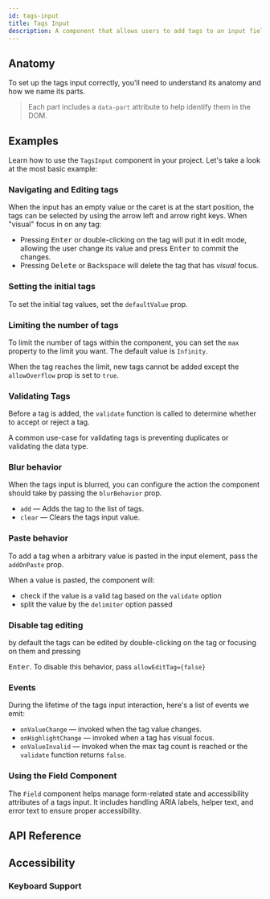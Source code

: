 ```yaml
---
id: tags-input
title: Tags Input
description: A component that allows users to add tags to an input field.
---
```


<ComponentPreview id="TagsInput" />

## Anatomy

To set up the tags input correctly, you'll need to understand its anatomy and how we name its parts.

> Each part includes a `data-part` attribute to help identify them in the DOM.

<Anatomy id="tags-input" />

## Examples

Learn how to use the `TagsInput` component in your project. Let's take a look at the most basic
example:

<Example id="basic" />

### Navigating and Editing tags

When the input has an empty value or the caret is at the start position, the tags can be selected by
using the arrow left and arrow right keys. When "visual" focus in on any tag:

- Pressing <kbd>Enter</kbd> or double-clicking on the tag will put it in edit mode, allowing the
  user change its value and press <kbd>Enter</kbd> to commit the changes.
- Pressing <kbd>Delete</kbd> or <kbd>Backspace</kbd> will delete the tag that has _visual_ focus.

### Setting the initial tags

To set the initial tag values, set the `defaultValue` prop.

<Example id="initial-value" />

### Limiting the number of tags

To limit the number of tags within the component, you can set the `max` property to the limit you
want. The default value is `Infinity`.

When the tag reaches the limit, new tags cannot be added except the `allowOverflow` prop is set to
`true`.

<Example id="max-with-overflow" />

### Validating Tags

Before a tag is added, the `validate` function is called to determine whether to accept or reject a
tag.

A common use-case for validating tags is preventing duplicates or validating the data type.

<Example id="validated" />

### Blur behavior

When the tags input is blurred, you can configure the action the component should take by passing
the `blurBehavior` prop.

- `add` — Adds the tag to the list of tags.
- `clear` — Clears the tags input value.

<Example id="blur-behavior" />

### Paste behavior

To add a tag when a arbitrary value is pasted in the input element, pass the `addOnPaste` prop.

When a value is pasted, the component will:

- check if the value is a valid tag based on the `validate` option
- split the value by the `delimiter` option passed

<Example id="paste-behavior" />

### Disable tag editing

by default the tags can be edited by double-clicking on the tag or focusing on them and pressing

<kbd>Enter</kbd>. To disable this behavior, pass `allowEditTag={false}`

<Example id="disabled-editing" />

### Events

During the lifetime of the tags input interaction, here's a list of events we emit:

- `onValueChange` — invoked when the tag value changes.
- `onHighlightChange` — invoked when a tag has visual focus.
- `onValueInvalid` — invoked when the max tag count is reached or the `validate` function returns
  `false`.

<Example id="on-event" />

### Using the Field Component

The `Field` component helps manage form-related state and accessibility attributes of a tags input.
It includes handling ARIA labels, helper text, and error text to ensure proper accessibility.

<Example id="with-field" />

## API Reference

<ComponentTypes id="tags-input" />

## Accessibility

### Keyboard Support

<KeyBindingsTable id="tags-input" />
